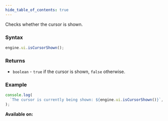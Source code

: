 ```yaml
---
hide_table_of_contents: true
---
```



Checks whether the cursor is shown.

### Syntax

```js
engine.ui.isCursorShown();
```

### Returns

- `boolean` - `true` if the cursor is shown, `false` otherwise.

### Example

```js
console.log(
  `The cursor is currently being shown: ${engine.ui.isCursorShown()}`,
);
```

**Available on:** <ClientTag />
